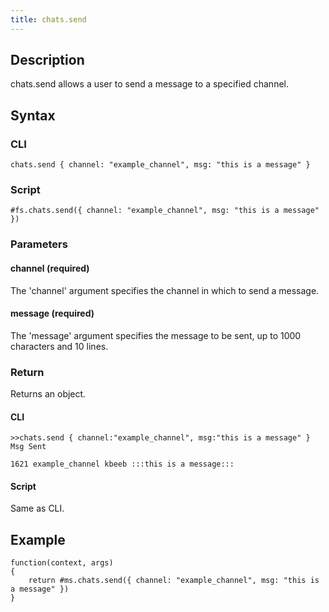 ```yaml
---
title: chats.send
---
```


## Description

chats.send allows a user to send a message to a specified channel.

## Syntax

### CLI

```
chats.send { channel: "example_channel", msg: "this is a message" }
```

### Script

```
#fs.chats.send({ channel: "example_channel", msg: "this is a message" })
```

### Parameters

#### channel (required)

The 'channel' argument specifies the channel in which to send a message.

#### message (required)

The 'message' argument specifies the message to be sent, up to 1000 characters and 10 lines.

### Return

Returns an object.

#### CLI

```
>>chats.send { channel:"example_channel", msg:"this is a message" }
Msg Sent

1621 example_channel kbeeb :::this is a message:::
```

#### Script

Same as CLI.

## Example

```
function(context, args)
{
	return #ms.chats.send({ channel: "example_channel", msg: "this is a message" })
}

```
